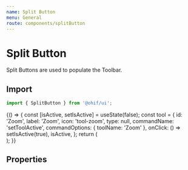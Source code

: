 ```yaml
---
name: Split Button
menu: General
route: components/splitButton
---
```



# Split Button

Split Buttons are used to populate the Toolbar.

## Import

```javascript
import { SplitButton } from '@ohif/ui';
```

<Playground>
  {() => {
    const [isActive, setIsActive] = useState(false);
    const tool = {
      id: 'Zoom',
      label: 'Zoom',
      icon: 'tool-zoom',
      type: null,
      commandName: 'setToolActive',
      commandOptions: { toolName: 'Zoom' },
      onClick: () => setIsActive(true),
      isActive,
    };
    return (
      <div className="py-10 flex justify-center">
        <SplitButton {...tool} />
      </div>
    );
  }}
</Playground>

## Properties

<Props of={SplitButton} />
